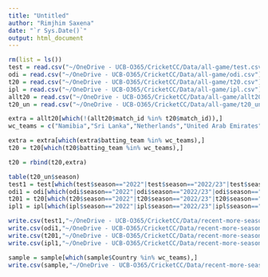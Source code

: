 ```yaml
---
title: "Untitled"
author: "Rimjhim Saxena"
date: "`r Sys.Date()`"
output: html_document
---
```


```r
rm(list = ls())
test = read.csv("~/OneDrive - UCB-O365/CricketCC/Data/all-game/test.csv")
odi = read.csv("~/OneDrive - UCB-O365/CricketCC/Data/all-game/odi.csv")
t20 = read.csv("~/OneDrive - UCB-O365/CricketCC/Data/all-game/t20.csv")
ipl = read.csv("~/OneDrive - UCB-O365/CricketCC/Data/all-game/ipl.csv")
allt20 = read.csv("~/OneDrive - UCB-O365/CricketCC/Data/all-game/allt20.csv")
t20_un = read.csv("~/OneDrive - UCB-O365/CricketCC/Data/all-game/t20_unofficial.csv")
```


```r
extra = allt20[which(!(allt20$match_id %in% t20$match_id)),]
wc_teams = c("Namibia","Sri Lanka","Netherlands","United Arab Emirates","Scotland","West Indies","Ireland","Zimbabwe","New Zealand","England","Australia","Afghanistan","India","Pakistan","South Africa","Bangladesh")

extra = extra[which(extra$batting_team %in% wc_teams),]
t20 = t20[which(t20$batting_team %in% wc_teams),]

t20 = rbind(t20,extra)
```


```r
table(t20_un$season)
test1 = test[which(test$season=="2022"|test$season=="2022/23"|test$season=="2021/22"|test$season=="2021"),]
odi1 = odi[which(odi$season=="2022"|odi$season=="2022/23"|odi$season=="2021/22"|odi$season=="2021"),]
t201 = t20[which(t20$season=="2022"|t20$season=="2022/23"|t20$season=="2021/22"|t20$season=="2021"),]
ipl1 = ipl[which(ipl$season=="2022"|ipl$season=="2022/23"|ipl$season=="2021"),]
```


```r
write.csv(test1,"~/OneDrive - UCB-O365/CricketCC/Data/recent-more-season/test.csv",row.names = F)
write.csv(odi1,"~/OneDrive - UCB-O365/CricketCC/Data/recent-more-season/odi.csv",row.names = F)
write.csv(t201,"~/OneDrive - UCB-O365/CricketCC/Data/recent-more-season/t20.csv",row.names = F)
write.csv(ipl1,"~/OneDrive - UCB-O365/CricketCC/Data/recent-more-season/ipl.csv",row.names = F)
```


```r
sample = sample[which(sample$Country %in% wc_teams),]
write.csv(sample,"~/OneDrive - UCB-O365/CricketCC/Data/recent-more-season/t20fielding.csv",row.names = F)
```


```r



```